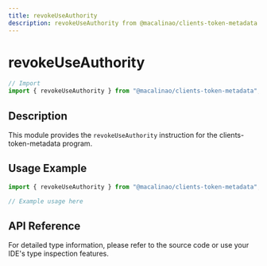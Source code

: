 ```yaml
---
title: revokeUseAuthority
description: revokeUseAuthority from @macalinao/clients-token-metadata
---
```


# revokeUseAuthority

```typescript
// Import
import { revokeUseAuthority } from "@macalinao/clients-token-metadata";
```

## Description

This module provides the `revokeUseAuthority` instruction for the clients-token-metadata program.

## Usage Example

```typescript
import { revokeUseAuthority } from "@macalinao/clients-token-metadata";

// Example usage here
```

## API Reference

For detailed type information, please refer to the source code or use your IDE's type inspection features.
